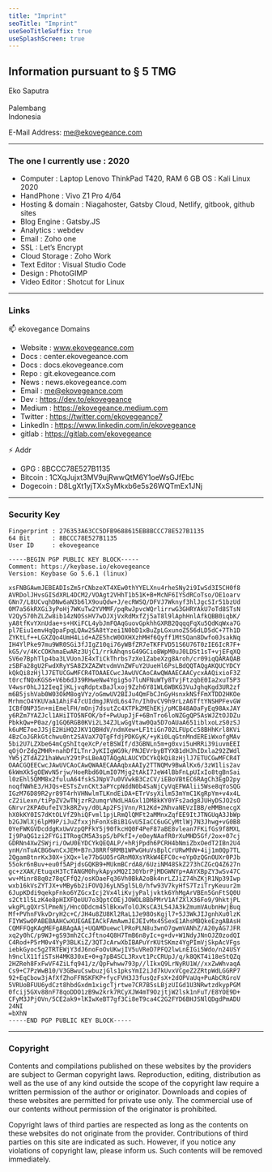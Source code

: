 ```yaml
---
title: "Imprint"
seoTitle: "Imprint"
useSeoTitleSuffix: true
useSplashScreen: true
---
```



## Information pursuant to § 5 TMG

Eko Saputra<br />  
Palembang<br />
Indonesia

E-Mail Address: <Underlining highlight>me@ekovegeance.com</Underlining>

---

### The one I currently use : 2020

- Computer : Laptop Lenovo ThinkPad T420, RAM 6 GB OS : Kali Linux 2020
- HandPhone : Vivo Z1 Pro 4/64
- Hosting & domain : Niagahoster, Gatsby Cloud, Netlify, gitbook, github sites
- Blog Engine : Gatsby.JS
- Analytics : webdev
- Email : Zoho one
- SSL : Let’s Encrypt
- Cloud Storage : Zoho Work
- Text Editor : Visual Studio Code
- Design : PhotoGIMP
- Video Editor : Shotcut for Linux

---

### Links

📫 ekovegance Domains

- Website : www.ekovegeance.com
- Docs : center.ekovegeance.com
- Docs : docs.ekovegeance.com
- Repo : git.ekovegeance.com
- News : news.ekovegeance.com
- Email : me@ekovegeance.com
- Dev : https://dev.to/ekovegeance
- Medium : https://ekovegeance.medium.com
- Twitter : https://twitter.com/ekovegeance7
- LinkedIn : https://www.linkedin.com/in/ekovegeance
- gitlab : https://gitlab.com/ekovegeance

⚡ Addr

- GPG : 8BCCC78E527B1135
- Bitcoin : 1CXqJujxt3MV9ujRwwQtM6Y1oeWsGJfEbc
- Dogecoin : D8LgXt1yjTXxSyMkxb6e5s26WQTmEx1JNj

---

### Security Key

```text
Fingerprint : 276353A63CC5DFB9688615EB8BCCC78E527B1135
64 Bit      : 8BCCC78E527B1135
User ID     : ekovegeance
```

```text
-----BEGIN PGP PUBLIC KEY BLOCK-----
Comment: https://keybase.io/ekovegeance
Version: Keybase Go 5.6.1 (linux)

xsFNBGAwmJEBEADIsZm5rCNbzeXT4XEw0thYYELXnu4rheSNy2i9IwSd3I5CH0f8
AVRDolJHvsGISdXRL4DCM2/VOAgt2VHhT1b51K+B+McNF6IYSdRCoTso/OE1oarv
GNn7/L8UCvqhDNw6aN3b6lX9ouQdw+J/ecRWSQ/DFVJ7Wknyf3hlJgcSIr51bzUd
0M7a56kRXGi3yPoHj7WKuTw2YVMMF/pqRwJpvcWQrlirrwG3GHRYAkU7oTd8STsN
V2Qy570hZLZw8ib14zNOSsHV7wDJXjVxRdMxfZj5aT8l9lAphHnlAfkQBB0iqbK/
yA8tfKvYXnUdae+s+HXiFCL4ybJmFQAqGuovGpkhhGXRB2QqqqFqXu5QdKqWxa7G
pl7Eiu1emvHqQpaFpqLQAw25A8tYzei1N0bD1xBuZpLGxunoZ556dLD5dC+7Th1D
ZYKtLf++LGXZQo4UmH4Lid+AZE5hcW0OXHXzhMHf6Qyff1MtSQan8Dwfo0JsakNq
IH4YlPke97mu9WR0SGi3fJIgZ10qi76yWBfZR7eTKFFVD51S6U76T0zIE6IcR7F+
kG5/v/4KcCOKhmaEwARz3UjC1/rrkAhqnsG49GCioBWpM0uJ0LDSt1sT+vjEFqXQ
SV6e7BphTlp4ba3LVUonJE4xTiCkThrbs7zXe1ZabeXzg8Aroh/cr09iqQARAQAB
zSBFa28gU2FwdXRyYSA8ZXZAZWtvdmVnZWFuY2UueHl6PsLBdQQTAQgAKQUCYDCY
kQkQi8zHjlJ7ETUCGwMFCR4TOAAECwcJAwUVCAoCAwQWAAECAACycxAAQixioF3Z
t0rcfNQxKGS6+V6b6dJ39RHweNw4Ygig5o7luNFNuWTy8TvjFtzqbE0Ia2xuT5P3
V4wsr0hLJ12IeqIjKLjvqRdptxBaJlxoj9Zzh6Y81WL6WBKG3VuJghqKgd3UR2zf
m6B5jshVab0W03OkM8ogVYz/oGmwUV2BIJu4QmFbCJnGyHsnxkNSfFmXTDD2HKOe
MrhmcO4YKUVaA1AhiF47cUIdmgJRVdL6s47n/Ih0vCV9h9rLzA6TftYNSHPFevGW
ICBf0NP35n+miEmelFH/mOnj7dsutZc4XTPk2MEhEKj/pMCB48A0aFyEq98AxJAY
y6RZm7YAZJcl1AHiITO5NFOK/bf+PwUupJjF+6BnTro6loNZGgQP5AsWJZtOJDZu
PbkkQw+P0az/g1GQ6RGB0KVi2L34ZJLwGgVtaw0Qa5D7oAUaA651iblxoLzS0zSJ
k6uME7oeJJSjE2HiHQ2JKV1QBHdV/ndmXew+LF1tiGn702LFUpCc58BHhKrl8KVi
4BzCoJGRkGtchwu0nt2SAVaX7QTgFfdjPDKGyK/+yKi0LqGtnMndEREiWxofgMAv
5bi2U7LZXbe64mCgShItqeXcP/etBSWIf/d3GBNLn5m+g0xvi5uHRRi39iuvmEEI
qOjOrZdgZMHR+nahDfILTnrJyKIIgWG9k/PNJEVrbyBTYXB1dHJhIDxla292ZWdl
YW5jZTdAZ21haWwuY29tPsLBeAQTAQgALAUCYDCYkQkQi8zHjlJ7ETUCGwMFCR4T
OAACGQEECwcJAwUVCAoCAwQWAAECAAAqbxAAIy2TTNQMv9BwAlKx6/3zW1lis2av
6kWmXk5gOEWvN5rjw/HoeRbd60LmI07Mjg2tAkI7JeW4lBbFnLpUIxIo8tgBnSai
l0zEhl5QMM8x2fuluA64fskSJNpV7u0VVwkB3CzCV/iEBoVBtEC6RAgCh3EgD2py
noqfNWhE3/HJQs+ESTsZvnCKt3aPYcpNddN0b4SaNjCyVqEFWAlii5Wse8qYoSQG
IGzM76D89R2yr89T4rhVHNwlmTLKndEiDA+ETrVsyXilm53mYmC1KgRpYm+v4x4L
cZ2iLexn/tiPpZV2wTNjzrR2umqrVNdLHAGxl1DM8kKY0YFs2adg8JUHyDSJO2sO
GNrvr2KPA0ufeIV3k8RZvy/d0LAp2FSjVnn/R12Kd+2NhvaNEVzIBB/eMMBnecgX
hX0kKY0IS7dKtOLVfZ9hiQFvml1pjLRmQlQMFt2aMMnxZqfEE9ItJTNGUqA3JbWp
b2GJWlXj6lpM9P/iJuZfxxjhFonXsBiB1GvU5IaCC6uGCyMtlWj7N3Jhwg+vG0B8
0YeFWKGVDcddgKxUwVzpQPFkY5j90fkcHQ0F4PeF87aBE8vlean7FKifGs9f8MXL
Ij9PaQG1zi2FYGiITRogCM5A3spS/bPkfI+/e0eyNAafR0rXuMHD5Gf/2ox+07cj
GDRNn4XwZSWjri/OwU0EYDCYkQEQALP/+hRjPpdh6PCRH4bNmiZbxOedT2IBn2U4
ynH/nTuACBG6wnCxJEM+B7nJ8RRf9RMB1WPwGHuVsBplCrURwMhN+4ij1m0Qp7TL
2Qgam8tnrKx30X+jXQx+le77bGUO5rGRnM0XsYRkW4EFC0c+oYp0zQGnOUXr0PJb
55okr6nBuv+eu0f5APjdsGQKB9+MUkmBCrdA8/6UziNM48SkZ273hCZGcQ4Z627n
gc+zXAK/EtuqxH3TcTANGM0hykApyxMQ2I30YbrPjMDGWNYp+AAYXBpZY3wSv47C
wv+Minr88q0z78qCFfQ2/osKOaeFq36Vh0BkA2oBk4nrLZJiZ74hZKjR1Np39Iwp
wxb16kVsZYTJX+vMBy6b2iFOVQJ6yLN5gl5L0/hfw93V7kyHfS7TziTryKeuur2m
6JupKDdi9qekpFnko6YZGcxIcj2Vx4liKvjyPaljvktk6YhMgArVBEn5GnFtSQ0U
s2Ct1l5LzK4e8pHIXFQeUU7o3QptCOEjJOWOL8BbPMrV1AfZXlX36Fo9/9hktjPL
wkgPLgQXrSlPmeNj/HncODdcm45lBkxwTolOJKsCA3L54JA3kZmumVAubnHwjBuq
Mf+PVhnFVkvDryH2c+C/JH4u8ZU8Kl2RaL1Je98OsKgjl7+5J3WkJIJgnhXu0lzK
FIYWSwOPABEBAAHCwXUEGAEIACkFAmAwmJEJEIvMx45SexE1AhsMBQkeEzgABAsH
CQMFFQgKAgMEFgABAgAAj+UQAMDuewclPRoPLN8u3wnO7gwmVANhZ/A20yAG7JFR
xq2y0hC/p9WJ+gS93mh2CcJftno4Q8H7TmB6n8yIc+g+dv+W1NdyJNnOJZ0zodQI
C4Rod+P5rM0v4YyP3BLKiZ/3QTJcArwXbIBAPuYrKUtSKmz4YgPImVjSkpAcVFgs
iebkGyoc5g2TRTEWjY3dJ6noFoOvUKwjIV5uVReD7PFQ2lwLnEIGi5Wdo/n24USY
h9nclX11fiSTsH4MK8J0xE+0+g7pB4SCL3Rxvt1PcCRUpJ/q/k8QKT4i18eStQZq
2HZReh8FxFwVF4ZiLfq941/z/QpFwhww793p//lIkxQ9LrNyRU1W//xxZwWhvaqA
Cs9+C7PzWwB10/V3GBwuCswbuzjGls1pksYmI2iJd7kUvxVCgeZ2ZRtpWdLGGRP7
92+EqCbow3jAfXfZhoFFNSKFKP+fycFVH3J3fusQzFsX+2dOPVaUq+PuAbCRGroV
5VRUoBFUU6ydCzt8hbdGxdm1xigcTjrtwe7CR7B5sLBjzUIGd1U3NRwtzdkypPGM
0fcij5GXv88nF78qoDDO1zB9w2krk7RCyXJW4mT9OzjtjW2lsk1nFuT/E8YOE9D+
CFyM3JPjOVn/5CE2ak9+lKIwXeBT7gf3Ci8eT9ca4C2G2FYD6BHJSNlQDgdPmADU
24NI
=bXhN
-----END PGP PUBLIC KEY BLOCK-----
```

---

### Copyright

Contents and compilations published on these websites by the providers are subject to German copyright laws. Reproduction, editing, distribution as well as the use of any kind outside the scope of the copyright law require a written permission of the author or originator. Downloads and copies of these websites are permitted for private use only. The commercial use of our contents without permission of the originator is prohibited.

Copyright laws of third parties are respected as long as the contents on these websites do not originate from the provider. Contributions of third parties on this site are indicated as such. However, if you notice any violations of copyright law, please inform us. Such contents will be removed immediately.
